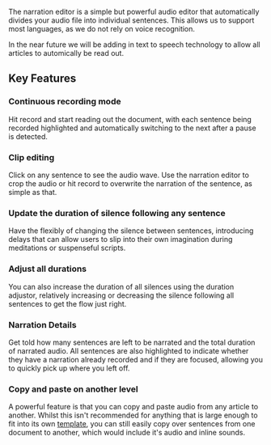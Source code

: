 <PageTitle title="Adding narrations" />

The narration editor is a simple but powerful audio editor that automatically divides your audio file into individual sentences. This allows us to support most languages, as we do not rely on voice recognition.

In the near future we will be adding in text to speech technology to allow all articles to automically be read out.

<YoutubeVideoLink id="Wsga5yHGmFo" />

## Key Features

### Continuous recording mode

Hit record and start reading out the document, with each sentence being recorded highlighted and automatically switching to the next after a pause is detected.

### Clip editing

Click on any sentence to see the audio wave. Use the narration editor to crop the audio or hit record to overwrite the narration of the sentence, as simple as that.

### Update the duration of silence following any sentence

Have the flexibly of changing the silence between sentences, introducing delays that can allow users to slip into their own imagination during meditations or suspenseful scripts.

### Adjust all durations

You can also increase the duration of all silences using the duration adjustor, relatively increasing or decreasing the silence following all sentences to get the flow just right.

### Narration Details

Get told how many sentences are left to be narrated and the total duration of narrated audio. 
All sentences are also highlighted to indicate whether they have a narration already recorded and if they are focused, allowing you to quickly pick up where you left off.

### Copy and paste on another level

A powerful feature is that you can copy and paste audio from any article to another. Whilst this isn't recommended for anything that is large enough to fit into its own [template](./template), you can still easily copy over sentences from one document to another, which would include it's audio and inline sounds.


